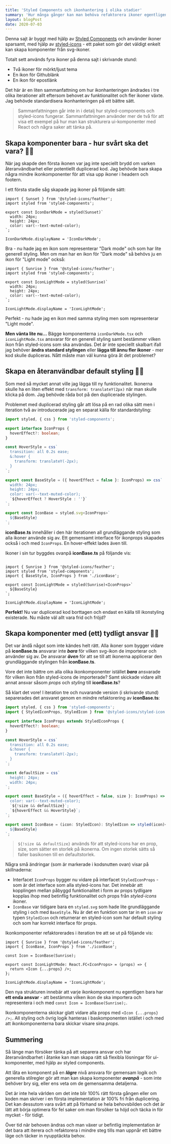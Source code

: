 ```yaml
---
title: 'Styled Components och ikonhantering i olika stadier'
summary: 'Hur många gånger kan man behöva refaktorera ikoner egentligen? Minst två gånger i alla fall - allt eftersom behovet på funktionalitet ändras.'
layout: blogPost
date: 2020-07-03
---
```


Denna sajt är byggt med hjälp av [Styled Components](https://styled-components.com/) och använder ikoner sparsamt, med hjälp av [styled-icons](https://styled-icons.js.org/) - ett paket som gör det väldigt enkelt kan skapa komponenter från svg-ikoner.

Totalt sett används fyra ikoner på denna sajt i skrivande stund:
* Två ikoner för mörkt/ljust tema
* En ikon för Githublänk
* En ikon för epostlänk

Det här är en liten sammanfattning om hur ikonhanteringen ändrades i tre olika iterationer allt eftersom behovet av funktionalitet och fler ikoner växte. Jag behövde standardisera ikonhanteringen på ett bättre sätt.

> Sammanfattningen går inte in i detalj hur styled-components och styled-icons fungerar. Sammanfattningen använder mer de två för att visa ett exempel på hur man kan strukturera ui-komponenter med React och några saker att tänka på.

## Skapa komponenter bara - hur svårt ska det vara? 🤷‍♂️

När jag skapde den första ikonen var jag inte speciellt brydd om varken återanvändbarhet eller potentiellt duplicerad kod. Jag behövde bara skapa några mindre ikonkomponenter för att visa upp ikoner i headern och footern.

I ett första stadie såg skapade jag ikoner på följande sätt:

```tsx:src/components/ui/icons/iconDarkMode.tsx
import { Sunset } from '@styled-icons/feather';
import styled from 'styled-components';

export const IconDarkMode = styled(Sunset)`
  width: 24px;
  height: 24px;
  color: var(--text-muted-color);
`;

IconDarkMode.displayName = 'IconDarkMode';
```

Bra - nu hade jag en ikon som representerar "Dark mode" och som har lite generell styling. Men om man har en ikon för "Dark mode" så behövs ju en ikon för "Light mode" också:

```tsx:src/components/ui/icons/iconLightMode.tsx
import { Sunrise } from '@styled-icons/feather';
import styled from 'styled-components';

export const IconLightMode = styled(Sunrise)`
  width: 24px;
  height: 24px;
  color: var(--text-muted-color);
`;

IconLightMode.displayName = 'IconLightMode';
```

Perfekt - nu hade jag en ikon med samma styling men som representerar "Light mode".

**Men vänta lite nu...** Bägge komponenterna `iconDarkMode.tsx` och `iconLightMode.tsx` ansvarar för en generell styling samt bestämmer vilken ikon från styled-icons som ska användas.
Det är inte speciellt skalbart ifall jag behöver **ändra standard stylingen** eller **lägga till ännu fler ikoner** - mer kod skulle dupliceras. Nått måste man väl kunna göra åt det problemet?

## Skapa en återanvändbar default styling 👨‍🎨

Som med så mycket annat ville jag lägga till ny funktionalitet. Ikonerna skulle ha en liten effekt med `transform: translateY(2px)` när man skulle klicka på dom.
Jag behövde råda bot på den duplicerade stylingen.

Problemet med duplicerad styling går att lösa på en rad olika sätt men i iteration två av introducerade jag en separat källa för standardstyling:

```tsx{9}:src/components/ui/icons/iconBase.ts
import styled, { css } from 'styled-components';

export interface IconProps {
  hoverEffect?: boolean;
}

const HoverStyle = css`
  transition: all 0.2s ease;
  &:hover {
    transform: translateY(-2px);
  }
`;

export const BaseStyle = ({ hoverEffect = false }: IconProps) => css`
  width: 24px;
  height: 24px;
  color: var(--text-muted-color);
  `${hoverEffect ? HoverStyle : ''}`
`;

export const IconBase = styled.svg<IconProps>`
  ${BaseStyle}
`;
```

**iconBase.ts** innehåller i den här iterationen all grundläggande styling som alla ikoner använde sig av. Ett gemensamt interface för ikonprops skapades också i och med `IconProps`. En hover-effekt lades även till.

Ikoner i sin tur byggdes ovanpå **iconBase.ts** på följande vis:

```tsx:src/components/ui/icons/iconLightMode.tsx

import { Sunrise } from '@styled-icons/feather';
import styled from 'styled-components';
import { BaseStyle, IconProps } from './iconBase';

export const IconLightMode = styled(Sunrise)<IconProps>`
  ${BaseStyle}
`;

IconLightMode.displayName = 'IconLightMode';
```

**Perfekt!** Nu var duplicerad kod borttagen och endast en källa till ikonstyling existerade. Nu måste väl allt vara frid och fröjd?

## Skapa komponenter med (ett) tydligt ansvar 🙋‍♂️ 

Det var ändå något som inte kändes helt rätt. Alla ikoner som bygger vidare på **iconBase.ts** ansvarar inte ***bara*** för vilken svg-ikon de importerar och använder sig av. De ansvarar ***även*** för att se till att ikonerna applicerar den grundläggande stylingen från **iconBase.ts**. 

Vore det inte bättre om alla olika ikonkomponenter istället ***bara*** ansvarade för vilken ikon från styled-icons de importerade? Samt skickade vidare allt annat ansvar såsom *props* och *styling* till **iconBase.ts**?

Så klart det vore! I iteration tre och nuvarande version (i skrivande stund) separerades det ansvaret genom en mindre refaktorering av **iconBase.ts**:

```tsx{4,14,15,16}:src/components/ui/icons/iconBase.ts
import styled, { css } from 'styled-components';
import { StyledIconProps, StyledIcon } from '@styled-icons/styled-icon';

export interface IconProps extends StyledIconProps {
  hoverEffect?: boolean;
}

const HoverStyle = css`
  transition: all 0.2s ease;
  &:hover {
    transform: translateY(-2px);
  }
`;

const defaultSize = css`
  height: 24px;
  width: 24px;
`;

export const BaseStyle = ({ hoverEffect = false, size }: IconProps) => css`
  color: var(--text-muted-color);
  `${!size && defaultSize}`;
  `${hoverEffect && HoverStyle}`;
`;

export const IconBase = (icon: StyledIcon): StyledIcon => styled(icon)<IconProps>`
  ${BaseStyle}
`;

```

> `${!size && defaultSize}` används för att styled-icons har en prop, size, som sätter en storlek på ikonerna. Om ingen storlek sätts så faller basikonen till en defaultstorlek.

Några små ändringar (som är markerade i kodsnutten ovan) visar på skillnaderna:
* Interfacet `IconProps` bygger nu vidare på interfacet `StyledIconProps` - som är det interface som alla styled-icons har. Det innebär att kopplingen mellan påbyggd funktionalitet i form av props tydligare kopplas ihop med betinflig funktionalitet och props från *styled-icons* ikoner.
* `IconBase` var tidigare bara en `styled.svg` som hade lite grundläggande styling i och med `BaseStyle`. Nu är det en funktion som tar in en `icon` av typen `StyledIcon` och returnerar en styled-icon som har default styling och som har korrekt interface för props.

Ikonkomponenter refaktorerades i iteration tre att se ut på följande vis:

```tsx{4}:src/components/ui/icons/iconLightMode.tsx
import { Sunrise } from '@styled-icons/feather';
import { IconBase, IconProps } from './iconBase';

const Icon = IconBase(Sunrise);

export const IconLightMode: React.FC<IconProps> = (props) => {
  return <Icon {...props} />;
};

IconLightMode.displayName = 'IconLightMode';

```

Den nya strukturen innebär att varje ikonkomponent nu egentligen bara har **ett enda ansvar** - att bestämma vilken ikon de ska importera och representera i och med `const Icon = IconBase(Sunrise);`.

Ikonkomponenterna skickar glatt vidare alla props med `<Icon {...props} />;`. All styling och övrig logik hanteras i baskomponenten istället i och med att ikonkomponenterna bara skickar visare sina *props*.

## Summering

Så länge man försöker tänka på att separera ansvar och har återanvändbarhet i åtanke kan man skapa rätt så flexibla lösningar för ui-komponenter, med hjälp av styled components.

Att låta en komponent på en ***lägre*** nivå ansvara för gemensam logik och generella stilregler gör att man kan skapa komponenter ***ovanpå*** - som inte behöver bry sig, eller ens veta om de gemensamma detaljerna.

Det är inte hela världen om det inte blir 100% rätt första gången eller om koden man skriver i en första implementation är 100% fri från duplicering.
Det kan dessutom vara svårt att på förhand se hela behovsbilden och det är lätt att börja optimera för fel saker om man försöker ta höjd och täcka in för mycket - för tidigt.

Över tid när behoven ändras och man växer ur befintlig implementation är det bara att iterera och refaktorera i mindre steg tills man uppnår ett bättre läge och täcker in nyupptäckta behov.




